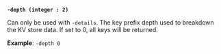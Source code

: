 <a id="operator-flag-depth" />

**`-depth (integer : 2)`**

Can only be used with `-details`. The key prefix depth used to breakdown
the KV store data. If set to 0, all keys will be returned.

**Example**: `-depth 0`
